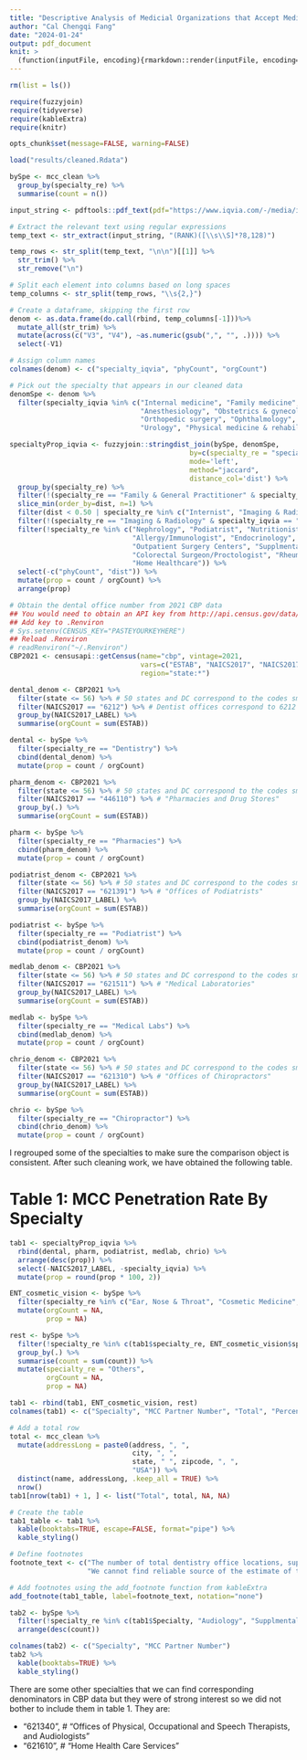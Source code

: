 ```yaml
---
title: "Descriptive Analysis of Medicial Organizations that Accept Medical Credit Cards"
author: "Cal Chengqi Fang"
date: "2024-01-24"
output: pdf_document
knit: >
  (function(inputFile, encoding){rmarkdown::render(inputFile, encoding=encoding, output_file="results/tables.pdf")}) 
---
```


```r
rm(list = ls())

require(fuzzyjoin)
require(tidyverse)
require(kableExtra)
require(knitr)

opts_chunk$set(message=FALSE, warning=FALSE)

load("results/cleaned.Rdata")
```

```r
bySpe <- mcc_clean %>% 
  group_by(specialty_re) %>% 
  summarise(count = n())
```

```r
input_string <- pdftools::pdf_text(pdf="https://www.iqvia.com/-/media/iqvia/pdfs/us/publication/iqvia-us-physician-specialties-market-report-2023.pdf")[2]

# Extract the relevant text using regular expressions
temp_text <- str_extract(input_string, "(RANK)([\\s\\S]*?8,128)")

temp_rows <- str_split(temp_text, "\n\n")[[1]] %>% 
  str_trim() %>% 
  str_remove("\n")

# Split each element into columns based on long spaces
temp_columns <- str_split(temp_rows, "\\s{2,}")

# Create a dataframe, skipping the first row
denom <- as.data.frame(do.call(rbind, temp_columns[-1]))%>% 
  mutate_all(str_trim) %>%
  mutate(across(c("V3", "V4"), ~as.numeric(gsub(",", "", .)))) %>% 
  select(-V1)

# Assign column names
colnames(denom) <- c("specialty_iqvia", "phyCount", "orgCount")

# Pick out the specialty that appears in our cleaned data
denomSpe <- denom %>% 
  filter(specialty_iqvia %in% c("Internal medicine", "Family medicine", "Pediatrics", "Emergency medicine",
                                "Anesthesiology", "Obstetrics & gynecology", "General surgery", "Diagnostic radiology",
                                "Orthopedic surgery", "Ophthalmology", "Neurology", "Gastroenterology", "Dermatology", 
                                "Urology", "Physical medicine & rehabilitation"))
```

```r
specialtyProp_iqvia <- fuzzyjoin::stringdist_join(bySpe, denomSpe, 
                                            by=c(specialty_re = "specialty_iqvia"),
                                            mode='left',
                                            method="jaccard", 
                                            distance_col='dist') %>%
  group_by(specialty_re) %>%
  filter(!(specialty_re == "Family & General Practitioner" & specialty_iqvia == "Physical medicine & rehabilitation")) %>% 
  slice_min(order_by=dist, n=1) %>% 
  filter(dist < 0.50 | specialty_re %in% c("Internist", "Imaging & Radiology")) %>% 
  filter(!(specialty_re == "Imaging & Radiology" & specialty_iqvia == "Family medicine")) %>% 
  filter(!specialty_re %in% c("Nephrology", "Podiatrist", "Nutritionist and Dietician", 
                              "Allergy/Immunologist", "Endocrinology", "General Practitioner", 
                              "Outpatient Surgery Centers", "Supplmental/Alternative Medicine", 
                              "Colorectal Surgeon/Proctologist", "Rheumatologist", "Pharmacies",
                              "Home Healthcare")) %>% 
  select(-c("phyCount", "dist")) %>% 
  mutate(prop = count / orgCount) %>% 
  arrange(prop)
```

```r
# Obtain the dental office number from 2021 CBP data
## You would need to obtain an API key from http://api.census.gov/data/key_signup.html) and run following code if you don't have it set already.
## Add key to .Renviron
# Sys.setenv(CENSUS_KEY="PASTEYOURKEYHERE")
## Reload .Renviron
# readRenviron("~/.Renviron")
CBP2021 <- censusapi::getCensus(name="cbp", vintage=2021,
                                vars=c("ESTAB", "NAICS2017", "NAICS2017_LABEL"),
                                region="state:*") 

dental_denom <- CBP2021 %>% 
  filter(state <= 56) %>% # 50 states and DC correspond to the codes smaller than or equal to 56
  filter(NAICS2017 == "6212") %>% # Dentist offices correspond to 6212 in NAICS2017 system
  group_by(NAICS2017_LABEL) %>% 
  summarise(orgCount = sum(ESTAB))

dental <- bySpe %>% 
  filter(specialty_re == "Dentistry") %>% 
  cbind(dental_denom) %>% 
  mutate(prop = count / orgCount) 
```

```r
pharm_denom <- CBP2021 %>% 
  filter(state <= 56) %>% # 50 states and DC correspond to the codes smaller than or equal to 56
  filter(NAICS2017 == "446110") %>% # "Pharmacies and Drug Stores"
  group_by(.) %>% 
  summarise(orgCount = sum(ESTAB))

pharm <- bySpe %>% 
  filter(specialty_re == "Pharmacies") %>% 
  cbind(pharm_denom) %>% 
  mutate(prop = count / orgCount) 
```

```r
podiatrist_denom <- CBP2021 %>% 
  filter(state <= 56) %>% # 50 states and DC correspond to the codes smaller than or equal to 56
  filter(NAICS2017 == "621391") %>% # "Offices of Podiatrists"
  group_by(NAICS2017_LABEL) %>% 
  summarise(orgCount = sum(ESTAB))

podiatrist <- bySpe %>% 
  filter(specialty_re == "Podiatrist") %>% 
  cbind(podiatrist_denom) %>% 
  mutate(prop = count / orgCount) 
```

```r
medlab_denom <- CBP2021 %>% 
  filter(state <= 56) %>% # 50 states and DC correspond to the codes smaller than or equal to 56
  filter(NAICS2017 == "621511") %>% # "Medical Laboratories"
  group_by(NAICS2017_LABEL) %>% 
  summarise(orgCount = sum(ESTAB))

medlab <- bySpe %>% 
  filter(specialty_re == "Medical Labs") %>% 
  cbind(medlab_denom) %>% 
  mutate(prop = count / orgCount) 
```

```r
chrio_denom <- CBP2021 %>% 
  filter(state <= 56) %>% # 50 states and DC correspond to the codes smaller than or equal to 56
  filter(NAICS2017 == "621310") %>% # "Offices of Chiropractors"
  group_by(NAICS2017_LABEL) %>% 
  summarise(orgCount = sum(ESTAB))

chrio <- bySpe %>% 
  filter(specialty_re == "Chiropractor") %>% 
  cbind(chrio_denom) %>% 
  mutate(prop = count / orgCount) 
```
I regrouped some of the specialties to make sure the comparison object is consistent. After such cleaning work, we have obtained the following table.

#  Table 1: MCC Penetration Rate By Specialty
```r
tab1 <- specialtyProp_iqvia %>% 
  rbind(dental, pharm, podiatrist, medlab, chrio) %>% 
  arrange(desc(prop)) %>% 
  select(-NAICS2017_LABEL, -specialty_iqvia) %>% 
  mutate(prop = round(prop * 100, 2))

ENT_cosmetic_vision <- bySpe %>% 
  filter(specialty_re %in% c("Ear, Nose & Throat", "Cosmetic Medicine", "Vision Medicine")) %>% 
  mutate(orgCount = NA,
         prop = NA)

rest <- bySpe %>% 
  filter(!specialty_re %in% c(tab1$specialty_re, ENT_cosmetic_vision$specialty_re)) %>% 
  group_by(.) %>% 
  summarise(count = sum(count)) %>% 
  mutate(specialty_re = "Others",
         orgCount = NA,
         prop = NA)

tab1 <- rbind(tab1, ENT_cosmetic_vision, rest)
colnames(tab1) <- c("Specialty", "MCC Partner Number", "Total", "Percentage (%)")

# Add a total row
total <- mcc_clean %>% 
  mutate(addressLong = paste0(address, ", ", 
                              city, ", ",
                              state, " ", zipcode, ", ",
                              "USA")) %>% 
  distinct(name, addressLong, .keep_all = TRUE) %>% 
  nrow()
tab1[nrow(tab1) + 1, ] <- list("Total", total, NA, NA)

# Create the table
tab1_table <- tab1 %>% 
  kable(booktabs=TRUE, escape=FALSE, format="pipe") %>%
  kable_styling() 

# Define footnotes
footnote_text <- c("The number of total dentistry office locations, supplemental medicine office locations, podiatrist office locations, and medical lab locations are obtained from the 2021 County Business Patterns data released by US Census Bureau. All the numbers of other total specialty office locations are obtained from the 2023 IQVIA US Physician Specialties Market insights report.", 
                   "We cannot find reliable source of the estimate of total office number of cosmetic medicine, vision medicine, and ENT.")

# Add footnotes using the add_footnote function from kableExtra
add_footnote(tab1_table, label=footnote_text, notation="none")
```
\newpage
```r
tab2 <- bySpe %>% 
  filter(!specialty_re %in% c(tab1$Specialty, "Audiology", "Supplmental/Alternative Medicine")) %>% 
  arrange(desc(count))

colnames(tab2) <- c("Specialty", "MCC Partner Number")
tab2 %>%
  kable(booktabs=TRUE) %>%
  kable_styling()
```

There are some other specialties that we can find corresponding denominators in CBP data but they were of strong interest so we did not bother to include them in table 1. They are:

- "621340", # "Offices of Physical, Occupational and Speech Therapists, and Audiologists"
- "621610", # "Home Health Care Services"
